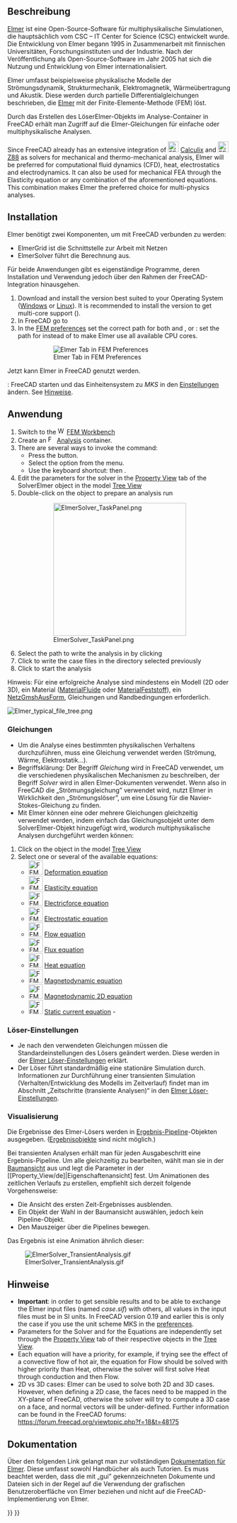 <languages/>

{{Docnav/de
|[[FEM_SolverCalculixCcxtools/de|LöserCalculixCcxtools]]
|[[FEM_SolverMystran/de|LöserMystran]]
|[[FEM_Workbench/de|FEM]]
|IconL=FEM_SolverCalculixCcxtools.svg
|IconR=FEM_SolverMystran.svg
|IconC=Workbench_FEM.svg
}}

{{GuiCommand/de
|Name=FEM SolverElmer
|Name/de=FEM LöserElmer
|MenuLocation=Löser → Löser Elmer
|Workbenches=[[FEM_Workbench/de|FEM]]
|Shortcut={{KEY|S}} {{KEY|E}}
|SeeAlso=[[FEM_SolverElmer_SolverSettings/de|FEM LöserElmer LöserEinstellungen]], [[FEM_SolverCalculixCcxtools/de|FEM Löser CalculixCcxtools]], [[FEM_SolverZ88|FEM Löser Z88]], [[FEM_tutorial/de|FEM Tutorium]]
}}

<span id="Description"></span>
==Beschreibung==

[https://www.elmerfem.org Elmer] ist eine Open-Source-Software für multiphysikalische Simulationen, die hauptsächlich vom CSC – IT Center for Science (CSC) entwickelt wurde. Die Entwicklung von Elmer begann 1995 in Zusammenarbeit mit finnischen Universitäten, Forschungsinstituten und der Industrie. Nach der Veröffentlichung als Open-Source-Software im Jahr 2005 hat sich die Nutzung und Entwicklung von Elmer internationalisiert.

Elmer umfasst beispielsweise physikalische Modelle der Strömungsdynamik, Strukturmechanik, Elektromagnetik, Wärmeübertragung und Akustik. Diese werden durch partielle Differentialgleichungen beschrieben, die [https://www.csc.fi/web/elmer Elmer] mit der Finite-Elemente-Methode (FEM) löst.

Durch das Erstellen des LöserElmer-Objekts im Analyse-Container in FreeCAD erhält man Zugriff auf die Elmer-Gleichungen für einfache oder multiphysikalische Analysen.

<div lang="en" dir="ltr" class="mw-content-ltr">
Since FreeCAD already has an extensive integration of [[Image:FEM_SolverCalculiX.svg|24px|link=FEM_SolverCalculixCcxtools]] [[FEM_SolverCalculixCcxtools|Calculix]] and [[Image:FEM_SolverZ88.svg|24px|link=FEM_SolverZ88]] [[FEM_SolverZ88|Z88]] as solvers for mechanical and thermo-mechanical analysis, Elmer will be preferred for computational fluid dynamics (CFD), heat, electrostatics and electrodynamics. It can also be used for mechanical FEA through the Elasticity equation or any combination of the aforementioned equations. This combination makes Elmer the preferred choice for multi-physics analyses.
</div>

==Installation==

Elmer benötigt zwei Komponenten, um mit FreeCAD verbunden zu werden:
* ElmerGrid ist die Schnittstelle zur Arbeit mit Netzen 
* ElmerSolver führt die Berechnung aus. 
Für beide Anwendungen gibt es eigenständige Programme, deren Installation und Verwendung jedoch über den Rahmen der FreeCAD-Integration hinausgehen.

<div lang="en" dir="ltr" class="mw-content-ltr">
# Download and install the version best suited to your Operating System ([https://www.nic.funet.fi/pub/sci/physics/elmer/bin/windows/ Windows] or [https://www.nic.funet.fi/pub/sci/physics/elmer/bin/linux/Readme1st.txt Linux]). It is recommended to install the {{incode|mpi}} version to get multi-core support ({{Version|0.21}}).
# In FreeCAD go to {{MenuCommand|Edit → Preferences → FEM → Elmer}}
# In the [[FEM_Preferences#Elmer|FEM preferences]] set the correct path for both {{incode|ElmerGrid}} and {{incode|ElmerSolver}}, or {{VersionPlus|0.21}}: set the path for {{incode|ElmerSolver_mpi}} instead of {{incode|ElmerSolver}} to make Elmer use all available CPU cores.
#: [[Image:Preferences-ElmerPath.png|Elmer Tab in FEM Preferences]]
#: {{Caption|Elmer preferences dialog menu showing fields to locate important Elmer binaries on Windows OS}}
</div>

Jetzt kann Elmer in FreeCAD genutzt werden.

{{VersionMinus/de|0.19}}: FreeCAD starten und das Einheitensystem zu ''MKS'' in den [[Preferences_Editor/de#Einheiten|Einstellungen]] ändern. See [[#Notes|Hinweise]].

<span id="Usage"></span>
==Anwendung==

<div lang="en" dir="ltr" class="mw-content-ltr">
# Switch to the [[Image:Workbench_FEM.svg|16px]] [[FEM_Workbench|FEM Workbench]]
# Create an [[Image:FEM_Analysis.svg|16px]] [[FEM_Analysis|Analysis]] container.
# There are several ways to invoke the command:
#* Press the {{Button|[[Image:FEM_SolverElmer.svg|16px]] [[FEM_SolverElmer|Solver Elmer]]}} button.
#* Select the {{MenuCommand|Solve → [[Image:FEM_SolverElmer.svg|16px]] Solver Elmer}} option from the menu.
#* Use the keyboard shortcut: {{KEY|S}} then {{KEY|E}}.
# Edit the parameters for the solver in the [[Property_View|Property View]] {{Button|Data}} tab of the SolverElmer object in the model [[Tree_View|Tree View]]
# Double-click on the {{KEY|[[Image:FEM_SolverElmer.svg|16px]] SolverElmer}} object to prepare an analysis run
#: [[Image:ElmerSolver TaskPanel.png|300px]]
#: {{Caption|Dialog box to run an Elmer analysis}}
# Select the path to write the analysis in by clicking {{Button|…}}
# Click {{Button|Write}} to write the case files in the directory selected previously
# Click {{Button|Run}} to start the analysis
</div>

Hinweis: Für eine erfolgreiche Analyse sind mindestens ein Modell (2D oder 3D), ein Material ([[FEM_MaterialFluid/de|MaterialFluide]] oder [[FEM_MaterialSolid/de|MaterialFeststoff]]), ein [[FEM_MeshGmshFromShape/de|NetzGmshAusForm]], Gleichungen und Randbedingungen erforderlich.

[[Image:Elmer_typical_file_tree.png]]
{{Caption|Beispiel einer  [[Tree_view/de|Baumansicht]], wenn der Löser für Elmer aktiviert ist}}

<span id="Equations"></span>
===Gleichungen===

* Um die Analyse eines bestimmten physikalischen Verhaltens durchzuführen, muss eine Gleichung verwendet werden (Strömung, Wärme, Elektrostatik…).
* Begriffsklärung: Der Begriff ''Gleichung'' wird in FreeCAD verwendet, um die verschiedenen physikalischen Mechanismen zu beschreiben, der Begriff ''Solver'' wird in allen Elmer-Dokumenten verwendet. Wenn also in FreeCAD die „Strömungsgleichung” verwendet wird, nutzt Elmer in Wirklichkeit den „Strömungslöser”, um eine Lösung für die Navier-Stokes-Gleichung zu finden.
* Mit Elmer können eine oder mehrere Gleichungen gleichzeitig verwendet werden, indem einfach das Gleichungsobjekt unter dem SolverElmer-Objekt hinzugefügt wird, wodurch multiphysikalische Analysen durchgeführt werden können:

<div lang="en" dir="ltr" class="mw-content-ltr">
# Click on the {{KEY|[[Image:FEM_SolverElmer.svg|22px]] SolverElmer}} object in the model [[Tree_View|Tree View]]
# Select one or several of the available equations:
#* [[Image:FEM_EquationDeformation.svg|32px]] [[FEM_EquationDeformation|Deformation equation]]
#* [[Image:FEM_EquationElasticity.svg|32px]] [[FEM_EquationElasticity|Elasticity equation]]
#* [[Image:FEM_EquationElectricforce.svg|32px]] [[FEM_EquationElectricforce|Electricforce equation]]
#* [[Image:FEM_EquationElectrostatic.svg|32px]] [[FEM_EquationElectrostatic|Electrostatic equation]]
#* [[Image:FEM_EquationFlow.svg|32px]] [[FEM_EquationFlow|Flow equation]]
#* [[Image:FEM_EquationFlux.svg|32px]] [[FEM_EquationFlux|Flux equation]]
#* [[Image:FEM_EquationHeat.svg|32px]] [[FEM_EquationHeat|Heat equation]]
#* [[Image:FEM_EquationMagnetodynamic.svg|32px]] [[FEM_EquationMagnetodynamic|Magnetodynamic equation]]
#* [[Image:FEM_EquationMagnetodynamic2D.svg|32px]] [[FEM_EquationMagnetodynamic2D|Magnetodynamic 2D equation]]
#* [[Image:FEM_EquationStaticCurrent.svg|32px]] [[FEM_EquationStaticCurrent|Static current equation]] - {{Version|1.1}}
</div>

<span id="Solver_Settings"></span>
===Löser-Einstellungen===

* Je nach den verwendeten Gleichungen müssen die Standardeinstellungen des Lösers geändert werden. Diese werden in der [[FEM_SolverElmer_SolverSettings/de|Elmer Löser-Einstellungen]] erklärt.
* Der Löser führt standardmäßig eine stationäre Simulation durch. Informationen zur Durchführung einer transienten Simulation (Verhalten/Entwicklung des Modells im Zeitverlauf) findet man im Abschnitt „Zeitschritte (transiente Analysen)“ in den [[FEM_SolverElmer_SolverSettings/de#Timestepping_(transient_analyses)|Elmer Löser-Einstellungen]].

<span id="Visualization"></span>
===Visualisierung===

Die Ergebnisse des Elmer-Lösers werden in [[FEM_PostPipelineFromResult/de|Ergebnis-Pipeline]]-Objekten ausgegeben. ([[FEM_ResultShow/de|Ergebnisobjekte]] sind nicht möglich.)

{{Version/de|0.21}}

Bei transienten Analysen erhält man für jeden Ausgabeschritt eine Ergebnis-Pipeline. Um alle gleichzeitig zu bearbeiten, wählt man sie in der [[Tree_View/de|Baumansicht]] aus und legt die Parameter in der [[Property_View/de]|Eigenschaftenansicht] fest.
Um Animationen des zeitlichen Verlaufs zu erstellen, empfiehlt sich derzeit folgende Vorgehensweise:
* Die Ansicht des ersten Zeit-Ergebnisses ausblenden.
* Ein Objekt der Wahl in der Baumansicht auswählen, jedoch kein Pipeline-Objekt.
* Den Mauszeiger über die Pipelines bewegen.

Das Ergebnis ist eine Animation ähnlich dieser:

[[Image:ElmerSolver_TransientAnalysis.gif]]

<span id="Notes"></span>
==Hinweise==

<div lang="en" dir="ltr" class="mw-content-ltr">
* '''Important''': in order to get sensible results and to be able to exchange the Elmer input files (named ''case.sif'') with others, all values in the input files must be in SI units. In FreeCAD version 0.19 and earlier this is only the case if you use the unit scheme MKS in the [[Preferences_Editor#Units|preferences]].
* Parameters for the Solver and for the Equations are independently set through the [[Property_View|Property View]] {{KEY|Data}} tab of their respective objects in the [[Tree_View|Tree View]].
* Each equation will have a priority, for example, if trying see the effect of a convective flow of hot air, the equation for Flow should be solved with higher priority than Heat, otherwise the solver will first solve Heat through conduction and then Flow.
* 2D vs 3D cases: Elmer can be used to solve both 2D and 3D cases. However, when defining a 2D case, the faces need to be mapped in the XY-plane of FreeCAD, otherwise the solver will try to compute a 3D case on a face, and normal vectors will be under-defined. Further information can be found in the FreeCAD forums: https://forum.freecad.org/viewtopic.php?f=18&t=48175
</div>

<span id="Documentation"></span>
==Dokumentation==

Über den folgenden Link gelangt man zur vollständigen [https://www.nic.funet.fi/pub/sci/physics/elmer/doc/ Dokumentation für Elmer]. Diese umfasst sowohl Handbücher als auch Tutorien. Es muss beachtet werden, dass die mit „gui” gekennzeichneten Dokumente und Dateien sich in der Regel auf die Verwendung der grafischen Benutzeroberfläche von Elmer beziehen und nicht auf die FreeCAD-Implementierung von Elmer.


{{Docnav/de
|[[FEM_SolverCalculixCcxtools/de|LöserCalculixCcxtools]]
|[[FEM_SolverMystran/de|LöserMystran]]
|[[FEM_Workbench/de|FEM]]
|IconL=FEM_SolverCalculixCcxtools.svg
|IconR=FEM_SolverMystran.svg
|IconC=Workbench_FEM.svg
}}

{{FEM_Tools_navi{{#translation:}}}}
{{Userdocnavi{{#translation:}}}}